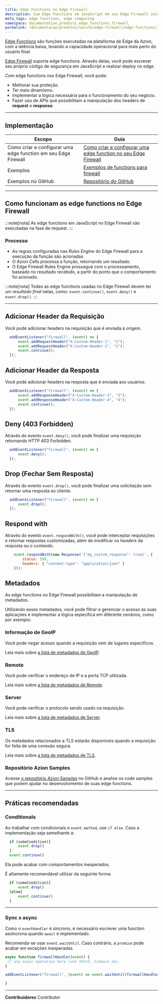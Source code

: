 ```yaml
---
title: Edge Functions no Edge Firewall
description: Com Edge Functions em JavaScript em seu Edge Firewall você pode impulsionar a sua proteção, ter mais dinamismo e implementar a lógica necessária para o seu negócio.
meta_tags: edge functions, edge computing
namespace: documentation_products_edge_functions_firewall
permalink: /documentacao/produtos/secure/edge-firewall/edge-functions/
---
```


[Edge Functions](/pt-br/documentacao/produtos/edge-application/edge-functions/) são funções executadas na plataforma de Edge da Azion, com a latência baixa, levando a capacidade operacional para mais perto do usuário final.

[Edge Firewall](/pt-br/documentacao/produtos/edge-firewall/) suporta edge functions. Através delas, você pode escrever seu próprio código de segurança em JavaScript e realizar deploy no edge.

Com edge functions nos Edge Firewall, você pode:

- Melhorar sua proteção.
- Ter mais dinamismo.
- Implementar a lógica necessária para o funcionamento do seu negócio.
- Fazer uso de APIs que possibilitam a manipulação dos headers de **request** e **response**.

---

## Implementação

| Escopo | Guia |
| - | - |
| Como criar e configurar uma edge function em seu Edge Firewall| [Como criar e configurar uma edge function no seu Edge Firewall](/pt-br/documentacao/produtos/guias/edge-functions/firewall/) |
| Exemplos | [Exemplos de functions para firewall](/pt-br/documentacao/produtos/edge-application/edge-functions/javascript-examples/#edge-functions---edge-firewall/) |
| Exemplos no GitHub | [Repositório do GitHub](https://github.com/aziontech/azion-samples/tree/dev/samples) |

---

## Como funcionam as edge functions no Edge Firewall 

:::note[nota]
As edge functions em JavaScript no Edge Firewall são executadas na fase de request.
:::

### Processo

- As regras configuradas nas *Rules Engine* do Edge Firewall para a execução da função são acionadas.
- O Azion Cells processa a função, retornando um resultado.
- O Edge Firewall Rules Engine prossegue com o processamento, baseado no resultado recebido, a partir do ponto que o comportamento foi acionado.

:::note[nota]
Todas as edge functions usadas no Edge Firewall devem ter um *resultado final* nelas, como: `event.continue()`, `event.deny()` e `event.drop()`.
:::

---

## Adicionar Header da Requisição

Você pode adicionar headers na requisição que é enviada à origem.

```js
  addEventListener("firewall", (event) => {
      event.addRequestHeader("X-Custom-Header-1", "1");
      event.addRequestHeader("X-Custom-Header-2", "2");
      event.continue();
  });
```

## Adicionar Header da Resposta

Você pode adicionar headers na resposta que é enviada aos usuários.

```js
  addEventListener("firewall", (event) => {
      event.addResponseHeader("X-Custom-Header-3", "3");
      event.addResponseHeader("X-Custom-Header-4", "4");
      event.continue();
  });
```

## Deny (403 Forbidden)

Através do evento `event.deny()`, você pode finalizar uma requisição retornando HTTP 403 Forbidden.

```js 
  addEventListener("firewall", (event) => {
      event.deny();
  });
```

## Drop (Fechar Sem Resposta)

Através do evento `event.drop()`, você pode finalizar uma solicitação sem retornar uma resposta ao cliente.

```js 
  addEventListener("firewall", (event) => {
      event.drop();
  });
```

## Respond with

Através do evento `event.respondWith()`, você pode interceptar requisições e retornar respostas customizadas, além de modificar os *headers* da resposta ou o conteúdo.

```js
    event.respondWith(new Response('{"my_custom_response": true}', {
        status: 599,
        headers: { "content-type": "application/json" }
    }));
```

## Metadados

As edge functions no Edge Firewall possibilitam a manipulação de metadados.

Utilizando esses metadados, você pode filtrar e gerenciar o acesso às suas aplicações e implementar a lógica específica em diferente cenários, como por exemplo:

### Informação de GeoIP

Você pode negar acesso quando a requisição vem de lugares específicos.

Leia mais sobre [a lista de metadados de GeoIP](/pt-br/documentacao/produtos/edge-application/edge-functions/runtime/api-reference/metadata/#geo-ip).

### Remote

Você pode verificar o endereço de IP e a porta TCP utilizada.

Leia mais sobre [a lista de metadados de Remote](/pt-br/documentacao/produtos/edge-application/edge-functions/runtime/api-reference/metadata/#remote).

### Server

Você pode verificar o protocolo sendo usado na requisição.

Leia mais sobre [a lista de metadados de Server](/pt-br/documentacao/produtos/edge-application/edge-functions/runtime/api-reference/metadata/#server).

### TLS

Os metadados relacionados a TLS estarão disponíveis quando a requisição for feita de uma conexão segura.

Leia mais sobre [a lista de metadados de TLS](/pt-br/documentacao/produtos/edge-application/edge-functions/runtime/api-reference/metadata/#tls).

### Repositório Azion Samples

Acesse [o repositório Azion Samples](https://github.com/aziontech/azion-samples) no GitHub e analise os code samples que podem ajudar no desenvolvimento de suas edge functions.

---

## Práticas recomendadas

### Conditionals

Ao trabalhar com condicionais e `event.method`, use `if else`. Caso a implementação seja semelhante a:

```javascript
  if (someCondition){
      event.drop()
  }
  event.continue()
```

Ela pode acabar com comportamentos inesperados.

É altamente recomendável utilizar da seguinte forma:

```javascript
  if (someCondition){
      event.drop()
  }else{
      event.continue()
  }
```

---

### Sync x async

Como o `eventHandler` é síncrono, é necessário escrever uma function assíncrona quando `await` é implementado.

Recomenda-se usar `event.waitUntil`. Caso contrário, a `promise` pode acabar em exceções inesperadas.

```javascript
async function firewallHandler(event) {
 // any async operation here like fetch, timeout etc.
}

addEventListener("firewall", (event) => event.waitUntil(firewallHandler(event)));

}
```



---


**Contribuidores** <ContributorList>Contributor</ContributorList>
